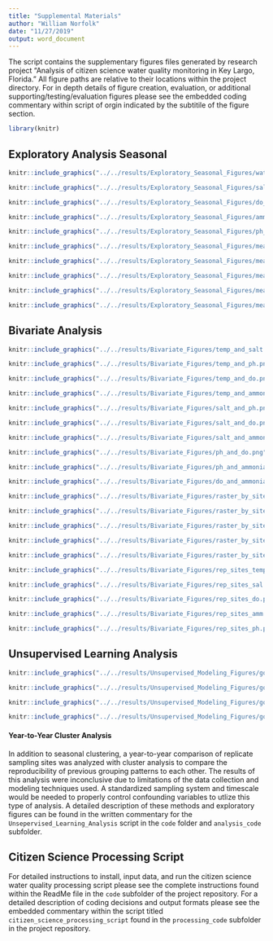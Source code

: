 ```yaml
---
title: "Supplemental Materials"
author: "William Norfolk"
date: "11/27/2019"
output: word_document
---
```


The script contains the supplementary figures files generated by research project "Analysis of citizen science water quality monitoring in Key Largo, Florida." All figure paths are relative to their locations within the project directory. For in depth details of figure creation, evaluation, or additional supporting/testing/evaluation figures please see the embedded coding commentary within script of orgin indicated by the subtitile of the figure section.

```r
library(knitr)
```

## Exploratory Analysis Seasonal

```r
knitr::include_graphics("../../results/Exploratory_Seasonal_Figures/water_temp_seas_lines.png")
```


```r
knitr::include_graphics("../../results/Exploratory_Seasonal_Figures/salinity_seas_lines.png")
```

```r
knitr::include_graphics("../../results/Exploratory_Seasonal_Figures/do_seas_lines.png")
```

```r
knitr::include_graphics("../../results/Exploratory_Seasonal_Figures/ammonia_seas_lines.png")
```

```r
knitr::include_graphics("../../results/Exploratory_Seasonal_Figures/ph_seas_lines.png")
```

```r
knitr::include_graphics("../../results/Exploratory_Seasonal_Figures/mean_water_temp_plot.png")
```

```r
knitr::include_graphics("../../results/Exploratory_Seasonal_Figures/mean_salinity_plot.png")
```

```r
knitr::include_graphics("../../results/Exploratory_Seasonal_Figures/mean_dissolved_oxygen_plot.png")
```

```r
knitr::include_graphics("../../results/Exploratory_Seasonal_Figures/mean_ammonia_plot.png")
```

```r
knitr::include_graphics("../../results/Exploratory_Seasonal_Figures/mean_ph_plot.png")
```

## Bivariate Analysis

```r
knitr::include_graphics("../../results/Bivariate_Figures/temp_and_salt.png")
```

```r
knitr::include_graphics("../../results/Bivariate_Figures/temp_and_ph.png")
```

```r
knitr::include_graphics("../../results/Bivariate_Figures/temp_and_do.png")
```

```r
knitr::include_graphics("../../results/Bivariate_Figures/temp_and_ammonia.png")
```

```r
knitr::include_graphics("../../results/Bivariate_Figures/salt_and_ph.png")
```

```r
knitr::include_graphics("../../results/Bivariate_Figures/salt_and_do.png")
```

```r
knitr::include_graphics("../../results/Bivariate_Figures/salt_and_ammonia.png")
```

```r
knitr::include_graphics("../../results/Bivariate_Figures/ph_and_do.png")
```

```r
knitr::include_graphics("../../results/Bivariate_Figures/ph_and_ammonia.png")
```

```r
knitr::include_graphics("../../results/Bivariate_Figures/do_and_ammonia.png")
```

```r
knitr::include_graphics("../../results/Bivariate_Figures/raster_by_site_type_temp.png")
```

```r
knitr::include_graphics("../../results/Bivariate_Figures/raster_by_site_type_sal.png")
```

```r
knitr::include_graphics("../../results/Bivariate_Figures/raster_by_site_type_do.png")
```

```r
knitr::include_graphics("../../results/Bivariate_Figures/raster_by_site_type_amm.png")
```

```r
knitr::include_graphics("../../results/Bivariate_Figures/raster_by_site_type_ph.png")
```

```r
knitr::include_graphics("../../results/Bivariate_Figures/rep_sites_temp.png")
```

```r
knitr::include_graphics("../../results/Bivariate_Figures/rep_sites_sal.png")
```

```r
knitr::include_graphics("../../results/Bivariate_Figures/rep_sites_do.png")
```

```r
knitr::include_graphics("../../results/Bivariate_Figures/rep_sites_amm.png")
```

```r
knitr::include_graphics("../../results/Bivariate_Figures/rep_sites_ph.png")
```

## Unsupervised Learning Analysis

```r
knitr::include_graphics("../../results/Unsupervised_Modeling_Figures/good_adend_16.png")
```

```r
knitr::include_graphics("../../results/Unsupervised_Modeling_Figures/good_adend_17.png")
```

```r
knitr::include_graphics("../../results/Unsupervised_Modeling_Figures/good_adend_18.png")
```

```r
knitr::include_graphics("../../results/Unsupervised_Modeling_Figures/good_adend_19.png")
```

#### Year-to-Year Cluster Analysis

In addition to seasonal clustering, a year-to-year comparison of replicate sampling sites was analyzed with cluster analysis to compare the reproducibility of previous grouping patterns to each other. The results of this analysis were inconclusive due to limitations of the data collection and modeling techniques used. A standardized sampling system and timescale would be needed to properly control confounding variables to utlize this type of analysis. A detailed description of these methods and exploratory figures can be found in the written commentary for the ```Unsepervised_Learning_Analysis``` script in the ```code``` folder and ```analysis_code``` subfolder. 

## Citizen Science Processing Script

For detailed instructions to install, input data, and run the citizen science water quality processing script please see the complete instructions found within the ReadMe file in the ```code``` subfolder of the project repository. For a detailed description of coding decisions and output formats please see the embedded commentary within the script titled ```citizen_science_processing_script``` found in the ```processing_code``` subfolder in the project repository. 












